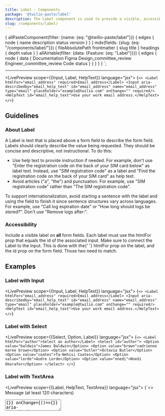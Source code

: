 ```yaml
---
title: Label - Components
package: '@twilio-paste/label'
description: The Label component is used to provide a visible, accessible name to any form element.
slug: /components/label/
---
```



  {
    allPasteComponent(filter: {name: {eq: "@twilio-paste/label"}}) {
      edges {
        node {
          name
          description
          status
          version
        }
      }
    }
    mdx(fields: {slug: {eq: "/components/label/"}}) {
      fileAbsolutePath
      frontmatter {
        slug
        title
      }
      headings {
        depth
        value
      }
    }
    allAirtable(filter: {data: {Feature: {eq: "Label"}}}) {
      edges {
        node {
          data {
            Documentation
            Figma
            Design_committee_review
            Engineer_committee_review
            Code
            status
          }
        }
      }
    }
  }
`;

<ComponentHeader
  name="Label"
  categoryRoute={SidebarCategoryRoutes.COMPONENTS}
  githubUrl="https://github.com/twilio-labs/paste/tree/main/packages/paste-core/components/label"
  storybookUrl="/?path=/story/components-label--default"
  data={props.data.allPasteComponent.edges}
  packageStatus={props.data.allAirtable.edges}
/>

---

<contentwrapper>

<PageAside data={props.data.mdx} />

<content>

<LivePreview scope={{Input, Label, HelpText}} language="jsx">
  {`<>
  <Label htmlFor="email_address" required>Email address</Label>
  <Input aria-describedby="email_help_text" id="email_address" name="email_address" type="email" placeholder="example@twilio.com" onChange="" required/>
  <HelpText id="email_help_text">Use your work email address.</HelpText>
</>`}
</LivePreview>

## Guidelines

### About Label

A Label is text that is placed above a form field to describe the form field. Labels should clearly describe the value being requested. They should be concise and descriptive, not instructional. To do this:

- Use help text to provide instruction if needed. For example, don't use "Enter the registration code on the back of your SIM card below" as label text. Instead, use "SIM registration code" as a label and "Find the registration code on the back of your SIM card" as help text.
- Avoid articles ("a", "the") and punctuation. For example, use "SIM registration code" rather than "The SIM registration code".

To support internationalization, avoid starting a sentence with the label and using the field to finish it since sentence structures vary across languages. For example, use "Call log expiration date" or "How long should logs be stored?". Don't use "Remove logs after:".

### Accessibility

<UnorderedList>
  <ListItem>
    Include a visible label on <strong>all</strong> form fields.
  </ListItem>
  <ListItem>
    Each label must use the <inlineCode>htmlFor</inlineCode> prop that equals the <inlineCode>id</inlineCode> of the
    associated input.
  </ListItem>
</UnorderedList>

<Callout>
  <CalloutText>
    Make sure to connect the <inlineCode>Label</inlineCode> to the <inlineCode>Input</inlineCode>. This is done with the{' '}
    <inlineCode>htmlFor</inlineCode> prop on the label, and the <inlineCode>id</inlineCode> prop on the form field.
    Those two need to match.
  </CalloutText>
</Callout>

## Examples

### Label with Input

<LivePreview scope={{Input, Label, HelpText}} language="jsx">
  {`<>
  <Label htmlFor="email_address" required>Email address</Label>
  <Input aria-describedby="email_help_text" id="email_address" name="email_address" type="email" placeholder="example@twilio.com" onChange="" required/>
  <HelpText id="email_help_text">Use your work email address.</HelpText>
</>`}
</LivePreview>

### Label with Select

<LivePreview scope={{Select, Option, Label}} language="jsx">
  {`<>
  <Label htmlFor="author">Select an author</Label>
  <Select id="author">
    <Option value="baldwin">James Baldwin</Option>
    <Option value="brown">adrienne maree brown</Option>
    <Option value="butler">Octavia Butler</Option>
    <Option value="coates">Ta-Nehisi Coates</Option>
    <Option value="lorde">Audre Lorde</Option>
    <Option value="nnedi">Nnedi Okorafor</Option>
  </Select>
</>`}
</LivePreview>

### Label with TextArea

<LivePreview scope={{Label, HelpText, TextArea}} language="jsx">
  {`<>
  <Label htmlFor="message" required>Message (at least 120 characters)</Label>
  <TextArea onChange={()=>{}} onChange={()=>{}} aria-describedby="message_help_text" id="message" name="message" placeholder="Enter message" required />
  <HelpText id="message_help_text">Enter at least 120 characters</HelpText>
</>`}
</LivePreview>

### Label with DatePicker

<LivePreview scope={{DatePicker, Label, HelpText, useUID, Anchor}} noInline>
  {RequiredDatePicker}
</LivePreview>

### Label with TimePicker

<LivePreview scope={{TimePicker, Label, HelpText}} language="jsx">
  {`<>
  <Label htmlFor="appointment-time">What time is your appointment?</Label>
  <TimePicker id="appointment-time" aria-describedby="appointment-time-help-text" />
  <HelpText id="appointment-time-help-text">Select a time above.</HelpText>
</>`}
</LivePreview>

## States

### Default Label

<LivePreview scope={{Input, Label, HelpText}} language="jsx">
  {`<>
  <Label htmlFor="email_address">Email address</Label>
  <Input aria-describedby="email_help_text" id="email_address" name="email_address" type="email" placeholder="example@twilio.com" onChange=""/>
  <HelpText id="email_help_text">Use your work email address.</HelpText>
</>`}
</LivePreview>

### Required Label

Use required indicators to show users which fields they must fill out.

<LivePreview scope={{Input, Label, HelpText}} language="jsx">
  {`<>
  <Label htmlFor="email_address" required>Email address</Label>
  <Input aria-describedby="email_help_text" id="email_address" name="email_address" type="email" placeholder="example@twilio.com" onChange="" required/>
  <HelpText id="email_help_text">Use your work email address.</HelpText>
</>`}
</LivePreview>

### Disabled Label

Use the disabled prop if a the label is associated with a disabled form field to show users that they can't interact with the field.

<LivePreview scope={{Input, Label, HelpText}} language="jsx">
  {`<>
  <Label htmlFor="email_disabled" disabled>Email address</Label>
  <Input aria-describedby="email_disabled_help_text" id="email_disabled" name="email_disabled" type="email" placeholder="example@twilio.com" onChange="" disabled />
  <HelpText id="email_disabled_help_text">Use your work email address.</HelpText>
</>`}
</LivePreview>

## When to use a Label

Use a Label to clearly describe the the form field.

<DoDont>
  <Do title="Do" body="Use Label in composition with a form element." center>
    <Box width="100%" padding="space60">
      <Label htmlFor="short_do">Name</Label>
      <Input id="short_do" name="short_do" type="text" onChange="" />
    </Box>
  </Do>
  <Dont title="Don't" body="Don't use Label as a stand-alone component." center>
    <Box width="100%" padding="space60">
      <Label htmlFor="short_dont">Tell us your life story</Label>
    </Box>
  </Dont>
</DoDont>
<DoDont>
  <Do title="Do" body="Include a visible label on every form field." center>
    <Box width="100%" padding="space60">
      <Label htmlFor="label_do">Name</Label>
      <Input id="label_do" name="label_do" type="text" onChange="" />
    </Box>
  </Do>
  <Dont title="Don't" body="Don't use prefix/suffix text as a replacement for a label." center>
    <Box width="100%" padding="space60">
      <Input
        id="label_dont"
        name="label_dont"
        type="text"
        onChange=""
        insertBefore={
          <Text as="span" fontWeight="fontWeightSemibold">
            Name
          </Text>
        }
      />
    </Box>
  </Dont>
</DoDont>

## Anatomy

<Box marginBottom="space60">
  <Table tableLayout="fixed">
    <THead>
      <Tr>
        <Th>Property</Th>
        <Th>Default token</Th>
        <Th>Modifiable?</Th>
      </Tr>
    </THead>
    <TBody>
      <Tr>
        <Td>Label text</Td>
        <Td>
          <UnorderedList marginBottom="space0">
            <ListItem>$font-size-30</ListItem>
            <ListItem>Default: $color-text, $font-weight-semibold</ListItem>
            <ListItem>Disabled: $color-text-weaker, $font-weight-semibold</ListItem>
          </UnorderedList>
        </Td>
        <Td>No</Td>
      </Tr>
      <Tr>
        <Td>Required field indicator</Td>
        <Td>
          <UnorderedList marginBottom="space0">
            <ListItem>4px size (0.25rem)</ListItem>
            <ListItem>Background: $color-background-required</ListItem>
          </UnorderedList>
        </Td>
        <Td>No</Td>
      </Tr>
      <Tr>
        <Td>Spacing</Td>
        <Td>
          <UnorderedList marginBottom="space0">
            <ListItem>
              Label:
              <UnorderedList marginBottom="space0">
                <ListItem>Bottom: $space-10</ListItem>
                <ListItem>Between label and required indicator: $space-20</ListItem>
              </UnorderedList>
            </ListItem>
          </UnorderedList>
        </Td>
        <Td>No</Td>
      </Tr>
    </TBody>
  </Table>
</Box>

---

## Usage Guide

### API

#### Installation

```bash
yarn add @twilio-paste/label - or - yarn add @twilio-paste/core
```

#### Usage

```jsx
import {Input, Label, HelpText} from '@twilio-paste/core';

const Component = () => (
  <>
    <Label htmlFor="foo" required>
      foo
    </Label>
    <Input aria-describedby="foo_text" id="foo" name="foo" type="text" placeholder="foo" onChange={FOO} required />
    <HelpText id="foo_text">Enter some text.</HelpText>
  </>
);
```

Props

All the valid HTML attributes for `label` are supported including the following props:

| Prop          | Type                 | Description                                                          | Default   |
| ------------- | -------------------- | -------------------------------------------------------------------- | --------- |
| children?     | `ReactNode`          |                                                                      | null      |
| htmlFor       | string               | Sets the for of the label. Should match the id of `Input`. Required. | null      |
| disabled?     | boolean              | Shows the input is disabled.                                         | false     |
| required?     | boolean              | Shows the input is required.                                         | false     |
| marginBottom? | 'space0', 'space10'  |                                                                      | 'space10' |
| variant ?     | 'default', 'inverse' |                                                                      | 'default' |

<ChangelogRevealer>
  <Changelog />
</ChangelogRevealer>

</content>

</contentwrapper>
